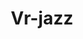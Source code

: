 ---
slug: vr-jazz
link: /projects/vr-jazz/
category: 'projects'
title: Vr-jazz
publicData: Sep 11th 2020
pagesCount: 8
pages: 
        - page:
            - image: ../../assets/images/projects/project-0-openfactoring/1.jpg
            - title: Главная,
        - page:
            - image: ../../assets/images/projects/project-0-openfactoring/1.jpg
            - title: Концерты,
        - page:
            - image: ../../assets/images/projects/project-0-openfactoring/1.jpg
            - title: Под ключ,
        - page:
            - image: ../../assets/images/projects/project-0-openfactoring/1.jpg
            - title: Новости,
        - page:
            - image: ../../assets/images/projects/project-0-openfactoring/1.jpg
            - title: Программы,
        - page:
            - image: ../../assets/images/projects/project-0-openfactoring/1.jpg
            - title: Сервис,
        - page:
            - image: ../../assets/images/projects/project-0-openfactoring/1.jpg
            - title: Попап,
        - page:
            - image: ../../assets/images/projects/project-0-openfactoring/1.jpg
            - title: Звёзды
sortIdx: 370
---